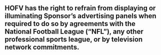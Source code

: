 ## HOFV has the right to refrain from displaying or illuminating Sponsor's advertising panels when required to do so by agreements with the National Football League ("NFL"), any other professional sports league, or by television network commitments. {#production-execution:refrain}
